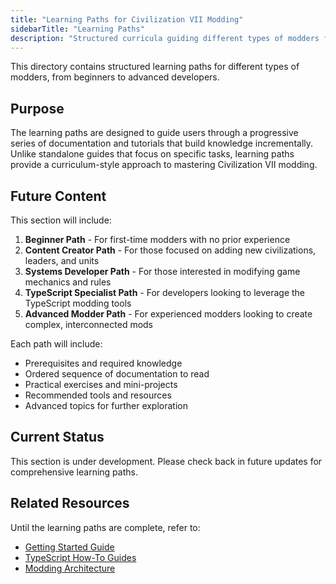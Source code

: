 ```yaml
---
title: "Learning Paths for Civilization VII Modding"
sidebarTitle: "Learning Paths"
description: "Structured curricula guiding different types of modders from beginner to advanced."
---
```


This directory contains structured learning paths for different types of modders, from beginners to advanced developers.

## Purpose

The learning paths are designed to guide users through a progressive series of documentation and tutorials that build knowledge incrementally. Unlike standalone guides that focus on specific tasks, learning paths provide a curriculum-style approach to mastering Civilization VII modding.

## Future Content

This section will include:

1. **Beginner Path** - For first-time modders with no prior experience
2. **Content Creator Path** - For those focused on adding new civilizations, leaders, and units
3. **Systems Developer Path** - For those interested in modifying game mechanics and rules
4. **TypeScript Specialist Path** - For developers looking to leverage the TypeScript modding tools
5. **Advanced Modder Path** - For experienced modders looking to create complex, interconnected mods

Each path will include:
- Prerequisites and required knowledge
- Ordered sequence of documentation to read
- Practical exercises and mini-projects
- Recommended tools and resources
- Advanced topics for further exploration

## Current Status

This section is under development. Please check back in future updates for comprehensive learning paths.

## Related Resources

Until the learning paths are complete, refer to:
- [Getting Started Guide](/community/guides/getting-started)
- [TypeScript How-To Guides](/community/guides/typescript/howto/index)
- [Modding Architecture](/community/guides/modding-architecture) 
